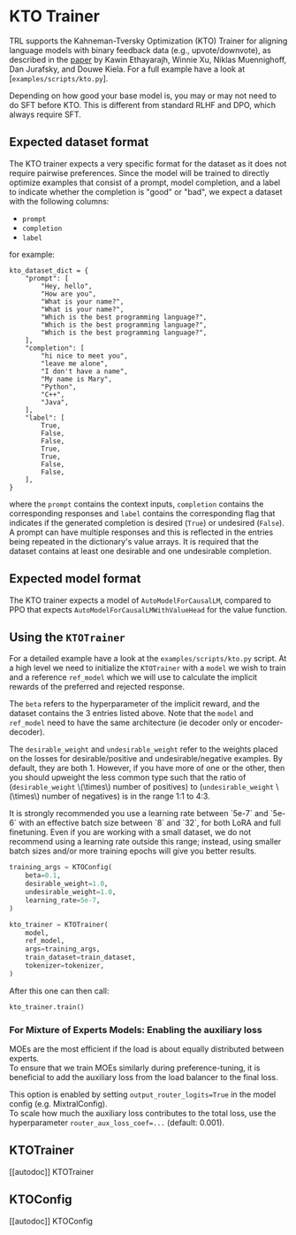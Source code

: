 # KTO Trainer

TRL supports the Kahneman-Tversky Optimization (KTO) Trainer for aligning language models with binary feedback data (e.g., upvote/downvote), as described in the [paper](https://huggingface.co/papers/2402.01306) by Kawin Ethayarajh, Winnie Xu, Niklas Muennighoff, Dan Jurafsky, and Douwe Kiela.
For a full example have a look at  [`examples/scripts/kto.py`].

Depending on how good your base model is, you may or may not need to do SFT before KTO.
This is different from standard RLHF and DPO, which always require SFT.

## Expected dataset format

The KTO trainer expects a very specific format for the dataset as it does not require pairwise preferences. Since the model will be trained to directly optimize examples that consist of a prompt, model completion, and a label to indicate whether the completion is "good" or "bad", we expect a dataset with the following columns:

- `prompt`
- `completion`
- `label`

for example:

```
kto_dataset_dict = {
    "prompt": [
        "Hey, hello",
        "How are you",
        "What is your name?",
        "What is your name?",
        "Which is the best programming language?",
        "Which is the best programming language?",
        "Which is the best programming language?",
    ],
    "completion": [
        "hi nice to meet you",
        "leave me alone",
        "I don't have a name",
        "My name is Mary",
        "Python",
        "C++",
        "Java",
    ],
    "label": [
        True,
        False,
        False,
        True,
        True,
        False,
        False,
    ],
}
```

where the `prompt` contains the context inputs, `completion` contains the corresponding responses and `label` contains the corresponding flag that indicates if the generated completion is desired (`True`) or undesired (`False`).
A prompt can have multiple responses and this is reflected in the entries being repeated in the dictionary's value arrays. It is required that the dataset contains at least one desirable and one undesirable completion.


## Expected model format
The KTO trainer expects a model of `AutoModelForCausalLM`, compared to PPO that expects `AutoModelForCausalLMWithValueHead` for the value function.

## Using the `KTOTrainer`

For a detailed example have a look at the `examples/scripts/kto.py` script. At a high level we need to initialize the `KTOTrainer` with a `model` we wish to train and a reference `ref_model` which we will use to calculate the implicit rewards of the preferred and rejected response. 

The `beta` refers to the hyperparameter of the implicit reward, and the dataset contains the 3 entries listed above. Note that the `model` and `ref_model` need to have the same architecture (ie decoder only or encoder-decoder).

The `desirable_weight` and `undesirable_weight` refer to the weights placed on the losses for desirable/positive and undesirable/negative examples.
By default, they are both 1. However, if you have more of one or the other, then you should upweight the less common type such that the ratio of (`desirable_weight` \\(\times\\) number of positives) to (`undesirable_weight` \\(\times\\) number of negatives) is in the range 1:1 to 4:3.

<Tip>
It is strongly recommended you use a learning rate between `5e-7` and `5e-6` with an effective batch size between `8` and `32`, for both LoRA and full finetuning. Even if you are working with a small dataset, we do not recommend using a learning rate outside this range; instead, using smaller batch sizes and/or more training epochs will give you better results.
</Tip>

```py
training_args = KTOConfig(
    beta=0.1,
    desirable_weight=1.0,
    undesirable_weight=1.0,
    learning_rate=5e-7,
)

kto_trainer = KTOTrainer(
    model,
    ref_model,
    args=training_args,
    train_dataset=train_dataset,
    tokenizer=tokenizer,
)
```
After this one can then call:

```py
kto_trainer.train()
```

### For Mixture of Experts Models: Enabling the auxiliary loss

MOEs are the most efficient if the load is about equally distributed between experts.  
To ensure that we train MOEs similarly during preference-tuning, it is beneficial to add the auxiliary loss from the load balancer to the final loss.  

This option is enabled by setting `output_router_logits=True` in the model config (e.g. MixtralConfig).  
To scale how much the auxiliary loss contributes to the total loss, use the hyperparameter `router_aux_loss_coef=...` (default: 0.001).

## KTOTrainer

[[autodoc]] KTOTrainer

## KTOConfig

[[autodoc]] KTOConfig
